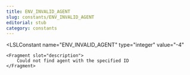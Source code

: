 ```yaml
---
title: ENV_INVALID_AGENT
slug: constants/ENV_INVALID_AGENT
editorial: stub
category: constants
---
```


<LSLConstant
	name="ENV_INVALID_AGENT"
	type="integer"
	value="-4"
>
	<Fragment slot="description">
		Could not find agent with the specified ID
	</Fragment>
</LSLConstant>

